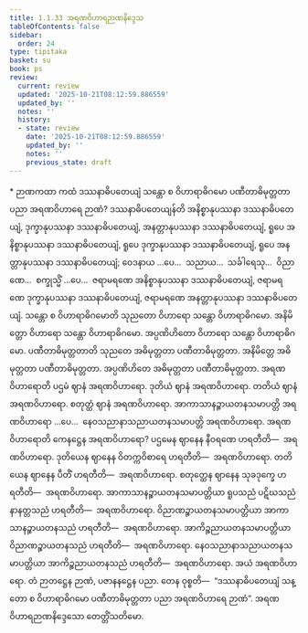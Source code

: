 ```yaml
---
title: 1.1.33 အရဏဝိဟာရဉာဏနိဒ္ဒေသ
tableOfContents: false
sidebar:
  order: 24
type: tipitaka
basket: su
book: ps
review:
  current: review
  updated: '2025-10-21T08:12:59.886559'
  updated_by: ''
  notes: ''
  history:
  - state: review
    date: '2025-10-21T08:12:59.886559'
    updated_by: ''
    notes: ''
    previous_state: draft
---
```



<DynamicBreadcrumb />


<ReviewStatus review={frontmatter.review} showDetails={true} />

<HypothesisAnnotation frontmatter={frontmatter} />

<Paragraph type="center" book="ps">
* ဉာဏကထာ
</Paragraph>


<Division number="82" book="ps" e="ch" v="26" p="93">

<Paragraph number="558" book="ps">
ကထံ ဒဿနာဓိပတေယျံ သန္တော စ ဝိဟာရာဓိဂမော ပဏီတာဓိမုတ္တတာ ပညာ အရဏဝိဟာရေ ဉာဏံ?
</Paragraph>

<Paragraph number="559" book="ps">
<Emphasis>ဒဿနာဓိပတေယျန်</Emphasis>တိ အနိစ္စာနုပဿနာ ဒဿနာဓိပတေယျံ, ဒုက္ခာနုပဿနာ ဒဿနာဓိပတေယျံ, အနတ္တာနုပဿနာ ဒဿနာဓိပတေယျံ, ရူပေ အနိစ္စာနုပဿနာ ဒဿနာဓိပတေယျံ, ရူပေ ဒုက္ခာနုပဿနာ ဒဿနာဓိပတေယျံ, ရူပေ အနတ္တာနုပဿနာ ဒဿနာဓိပတေယျံ; ဝေဒနာယ …ပေ…  သညာယ…  သင်္ခါရေသု…  ဝိညာဏေ…  စက္ခုသ္မိံ …ပေ…  ဇရာမရဏေ အနိစ္စာနုပဿနာ ဒဿနာဓိပတေယျံ, ဇရာမရဏေ ဒုက္ခာနုပဿနာ ဒဿနာဓိပတေယျံ, ဇရာမရဏေ အနတ္တာနုပဿနာ ဒဿနာဓိပတေယျံ.
</Paragraph>

<Paragraph number="560" book="ps">
<Emphasis>သန္တော စ ဝိဟာရာဓိဂမော</Emphasis>တိ သုညတော ဝိဟာရော သန္တော ဝိဟာရာဓိဂမော. အနိမိတ္တော ဝိဟာရော သန္တော ဝိဟာရာဓိဂမော. အပ္ပဏိဟိတော ဝိဟာရော သန္တော ဝိဟာရာဓိဂမော.
</Paragraph>

<Paragraph number="561" book="ps">
<Emphasis>ပဏီတာဓိမုတ္တတာ</Emphasis>တိ သုညတေ အဓိမုတ္တတာ ပဏီတာဓိမုတ္တတာ. အနိမိတ္တေ အဓိမုတ္တတာ ပဏီတာဓိမုတ္တတာ. အပ္ပဏိဟိတေ အဓိမုတ္တတာ ပဏီတာဓိမုတ္တတာ.
</Paragraph>

<Paragraph number="562" book="ps">
<Emphasis>အရဏဝိဟာရော</Emphasis>တိ ပဌမံ ဈာနံ အရဏဝိဟာရော. ဒုတိယံ ဈာနံ အရဏဝိဟာရော. တတိယံ ဈာနံ အရဏဝိဟာရော. စတုတ္ထံ ဈာနံ အရဏဝိဟာရော. အာကာသာနဉ္စာယတနသမာပတ္တိ အရဏဝိဟာရော …ပေ…  နေဝသညာနာသညာယတနသမာပတ္တိ အရဏဝိဟာရော.
</Paragraph>

<Paragraph number="563" book="ps">
<Emphasis>အရဏဝိဟာရော</Emphasis>တိ ကေနဋ္ဌေန အရဏဝိဟာရော? ပဌမေန ဈာနေန နီဝရဏေ ဟရတီတိ—  အရဏဝိဟာရော. ဒုတိယေန ဈာနေန ဝိတက္ကဝိစာရေ ဟရတီတိ—  အရဏဝိဟာရော. တတိယေန ဈာနေန ပီတိံ ဟရတီတိ—  အရဏဝိဟာရော. စတုတ္ထေန ဈာနေန သုခဒုက္ခေ ဟရတီတိ—  အရဏဝိဟာရော. အာကာသာနဉ္စာယတနသမာပတ္တိယာ ရူပသညံ ပဋိဃသညံ နာနတ္တသညံ ဟရတီတိ—  အရဏဝိဟာရော. ဝိညာဏဉ္စာယတနသမာပတ္တိယာ အာကာသာနဉ္စာယတနသညံ ဟရတီတိ—  အရဏဝိဟာရော. အာကိဉ္စညာယတနသမာပတ္တိယာ ဝိညာဏဉ္စာယတနသညံ ဟရတီတိ—  အရဏဝိဟာရော. နေဝသညာနာသညာယတနသမာပတ္တိယာ အာကိဉ္စညာယတနသညံ ဟရတီတိ—  အရဏဝိဟာရော. အယံ အရဏဝိဟာရော. တံ ဉာတဋ္ဌေန ဉာဏံ, ပဇာနနဋ္ဌေန ပညာ. တေန ဝုစ္စတိ—  “ဒဿနာဓိပတေယျံ သန္တော စ ဝိဟာရာဓိဂမော ပဏီတာဓိမုတ္တတာ ပညာ အရဏဝိဟာရေ ဉာဏံ”.

</Paragraph>
</Division>

<Paragraph number="564" type="center" book="ps">
အရဏဝိဟာရဉာဏနိဒ္ဒေသော တေတ္တိံသတိမော.
</Paragraph>